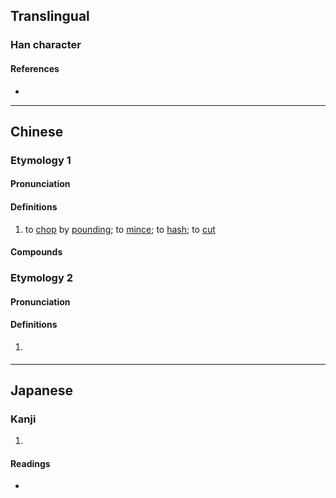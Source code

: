 {{also|刴}}
{{character info}}
==Translingual==

===Han character===
{{Han char|rn=18|rad=刀|as=06|sn=8|four=72900|canj=HDLN,XHDLN|ids=⿰朵刂}}

====References====
* {{Han ref|kx=0139.251|dj=0315.070|hdz=10338.020|uh=5241}}

----

==Chinese==
{{zh-forms|alt=刴,剢}}
===Etymology 1===
====Pronunciation====
{{zh-pron
|m=duò
|c=doek3-1,doek3,do2,do3
|h=pfs=to̍k
|md=
|mn=
|mn-t=do5/do3
|w=
|mc=y
|oc=y
|cat=v
}}

====Definitions====
{{zh-hanzi}}

# to [[chop]] by [[pound]]ing; to [[mince]]; to [[hash]]; to [[cut]]

====Compounds====
{{zh-der|剁碎|剁手|千刀萬剁|斬斬剁剁|殺剁}}

===Etymology 2===
====Pronunciation====
{{zh-pron
|mn=tok
|mn-t=dog4
|cat=v
}}

====Definitions====
{{zh-hanzi}}

# {{lb|zh|Hokkien|Teochew}} {{zh-alt-form|斫|tr=-|to chop}}

----

==Japanese==

===Kanji===
{{ja-kanji|grade=|rs=刀06}}

# {{rfdef|ja|sort=刀06}}

====Readings====
* {{ja-readings|on=た|kun=きる}}